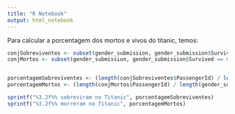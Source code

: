 ```yaml
---
title: "R Notebook"
output: html_notebook
---
```



Para calcular a porcentagem dos mortos e vivos do titanic, temos:

```r

conjSobreviventes <- subset(gender_submission, gender_submission$Survived == 1)
conjMortos <- subset(gender_submission, gender_submission$Survived == 0)


porcentagemSobreviventes <- (length(conjSobreviventes$PassengerId) / length(gender_submission$PassengerId)) * 100
porcentagemMortos <- (length(conjMortos$PassengerId) / length(gender_submission$PassengerId)) * 100

sprintf("%3.2f%% sobreviram no Titanic", porcentagemSobreviventes)
sprintf("%3.2f%% morreram no Titanic", porcentagemMortos)


```


```r
```


